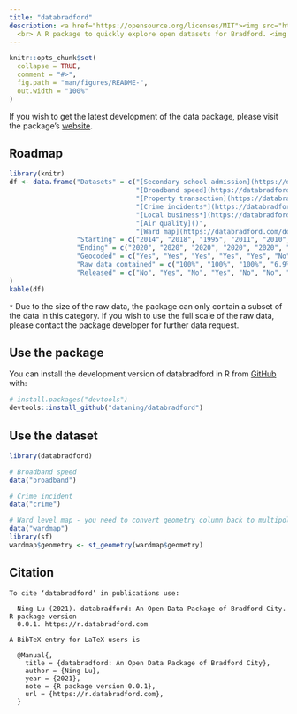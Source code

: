 ```yaml
---
title: "databradford"
description: <a href="https://opensource.org/licenses/MIT"><img src="https://img.shields.io/badge/License-MIT-yellow.svg" alt="Licence"></a><a href="https://saythanks.io/to/datalulu%40gmail.com"><img src="https://img.shields.io/badge/Say%20Thanks-!-1EAEDB.svg" alt="SayThanks"></a> 
  <br> A R package to quickly explore open datasets for Bradford. <img src="man/figures/logo.png" align="right" />
---
```


<!-- README.md is generated from README.Rmd. Please edit that file -->

```r
knitr::opts_chunk$set(
  collapse = TRUE,
  comment = "#>",
  fig.path = "man/figures/README-",
  out.width = "100%"
)
```

If you wish to get the latest development of the data package, please visit the package's [website](https://r.databradford.com).

## Roadmap

```r
library(knitr)
df <- data.frame("Datasets" = c("[Secondary school admission](https://databradford.com/doc_2ndadmission.html)", 
                                "[Broadband speed](https://databradford.com/doc_broadband.html)", 
                                "[Property transaction](https://databradford.com/doc_property.html)",
                                "[Crime incidents*](https://databradford.com/doc_crime.html)", 
                                "[Local business*](https://databradford.com/doc_localbusiness.html)", 
                                "[Air quality]()", 
                                "[Ward map](https://databradford.com/doc_wardmap.html)"),
                 "Starting" = c("2014", "2018", "1995", "2011", "2010", "2015", "2020"), 
                 "Ending" = c("2020", "2020", "2020", "2020", "2020", "2020", "2020"),
                 "Geocoded" = c("Yes", "Yes", "Yes", "Yes", "Yes", "No", "Yes"),
                 "Raw_data_contained" = c("100%", "100%", "100%", "6.9%", "20%", "100%", "100%"), 
                 "Released" = c("No", "Yes", "No", "Yes", "No", "No", "Yes")
)
kable(df)
```

`*` Due to the size of the raw data, the package can only contain a subset of the data in this category. If you wish to use the full scale of the raw data, please contact the package developer for further data request.
  

## Use the package

You can install the development version of databradford in R from [GitHub](https://github.com/) with:

``` r
# install.packages("devtools")
devtools::install_github("dataning/databradford")
```

## Use the dataset

```r
library(databradford)

# Broadband speed
data("broadband")

# Crime incident
data("crime")

# Ward level map - you need to convert geometry column back to multipolygon 
data("wardmap")
library(sf)
wardmap$geometry <- st_geometry(wardmap$geometry)
```

## Citation

```{}
To cite ‘databradford’ in publications use:

  Ning Lu (2021). databradford: An Open Data Package of Bradford City. R package version
  0.0.1. https://r.databradford.com

A BibTeX entry for LaTeX users is

  @Manual{,
    title = {databradford: An Open Data Package of Bradford City},
    author = {Ning Lu},
    year = {2021},
    note = {R package version 0.0.1},
    url = {https://r.databradford.com},
  }
```